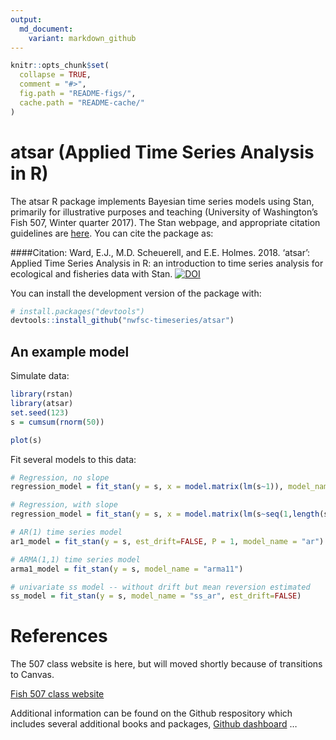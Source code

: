 ```yaml
---
output:
  md_document:
    variant: markdown_github
---
```


<!-- README.md is generated from README.Rmd. Please edit that file -->

```r
knitr::opts_chunk$set(
  collapse = TRUE,
  comment = "#>",
  fig.path = "README-figs/",
  cache.path = "README-cache/"
)
```

# atsar (Applied Time Series Analysis in R)

The atsar R package implements Bayesian time series models using Stan, primarily for illustrative purposes and teaching (University of Washington's Fish 507, Winter quarter 2017). The Stan webpage, and appropriate citation guidelines are [here](http://mc-stan.org/). You can cite the package as:

####Citation: Ward, E.J., M.D. Scheuerell, and E.E. Holmes. 2018. 'atsar': Applied Time Series Analysis in R: an introduction to time series analysis for ecological and fisheries data with Stan.  [![DOI](https://zenodo.org/badge/DOI/10.5281/zenodo.1158021.svg)](https://doi.org/10.5281/zenodo.1158021)

You can install the development version of the package with:

```r
# install.packages("devtools")
devtools::install_github("nwfsc-timeseries/atsar")
```

## An example model

Simulate data:

```r
library(rstan)
library(atsar)
set.seed(123)
s = cumsum(rnorm(50))
```

```r
plot(s)
```

Fit several models to this data:

```r
# Regression, no slope
regression_model = fit_stan(y = s, x = model.matrix(lm(s~1)), model_name="regression")

# Regression, with slope
regression_model = fit_stan(y = s, x = model.matrix(lm(s~seq(1,length(s)))), model_name="regression")

# AR(1) time series model
ar1_model = fit_stan(y = s, est_drift=FALSE, P = 1, model_name = "ar")

# ARMA(1,1) time series model
arma1_model = fit_stan(y = s, model_name = "arma11")

# univariate ss model -- without drift but mean reversion estimated
ss_model = fit_stan(y = s, model_name = "ss_ar", est_drift=FALSE)
```

# References

The 507 class website is here, but will moved shortly because of transitions to Canvas. 

[Fish 507 class website](https://catalyst.uw.edu/workspace/fish203/35553/243766)
  
Additional information can be found on the Github respository which includes several additional books and packages, 
[Github dashboard](https://github.com/orgs/nwfsc-timeseries/dashboard)
...
